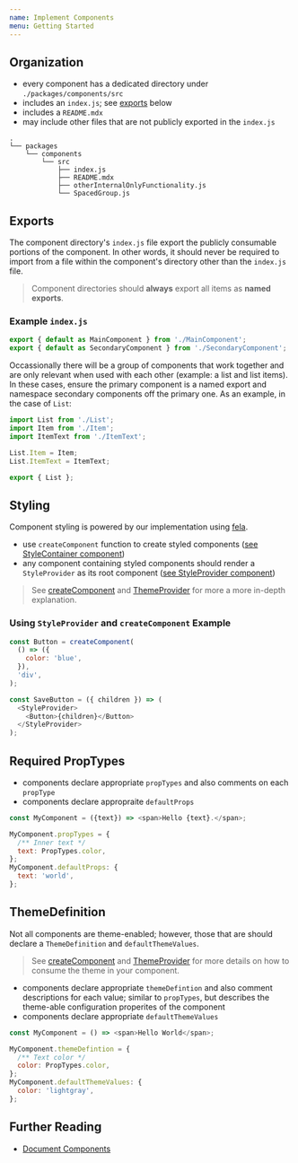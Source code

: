 ```yaml
---
name: Implement Components
menu: Getting Started
---
```



## Organization

- every component has a dedicated directory under `./packages/components/src`
- includes an `index.js`; see [exports](#exports) below
- includes a `README.mdx`
- may include other files that are not publicly exported in the `index.js`

```shell
.
└── packages
    └── components
        └── src
            ├── index.js
            ├── README.mdx
            ├── otherInternalOnlyFunctionality.js
            └── SpacedGroup.js
```

## Exports

The component directory's `index.js` file export the publicly consumable portions of the component. In other words, it should never be required to import from a file within the component's directory other than the `index.js` file.

> Component directories should **always** export all items as **named exports**.

### Example `index.js`

```js
export { default as MainComponent } from './MainComponent';
export { default as SecondaryComponent } from './SecondaryComponent';
```

Occassionally there will be a group of components that work together and are only relevant when used with each other (example: a list and list items). In these cases, ensure the primary component is a named export and namespace secondary components off the primary one. As an example, in the case of `List`:

```js
import List from './List';
import Item from './Item';
import ItemText from './ItemText';

List.Item = Item;
List.ItemText = ItemText;

export { List };
```

## Styling

Component styling is powered by our implementation using [fela](https://fela.js.org).

- use `createComponent` function to create styled components ([see StyleContainer component](/components/style-container))
- any component containing styled components should render a `StyleProvider` as its root component ([see StyleProvider component](/components/style-provider))

> See [createComponent](/components/style-container#createcomponent) and [ThemeProvider](/components/style-container#themeprovider-component) for more a more in-depth explanation.

### Using `StyleProvider` and `createComponent` Example

```js
const Button = createComponent(
  () => ({
    color: 'blue',
  }),
  'div',
);

const SaveButton = ({ children }) => (
  <StyleProvider>
    <Button>{children}</Button>
  </StyleProvider>
);
```

## Required PropTypes

- components declare appropriate `propTypes` and also comments on each `propType`
- components declare appropraite `defaultProps`

```js
const MyComponent = ({text}) => <span>Hello {text}.</span>;

MyComponent.propTypes = {
  /** Inner text */
  text: PropTypes.color,
};
MyComponent.defaultProps: {
  text: 'world',
};
```

## ThemeDefinition

Not all components are theme-enabled; however, those that are should declare a `ThemeDefinition` and `defaultThemeValues`.

> See [createComponent](/components/style-container#createcomponent) and [ThemeProvider](/components/style-container#themeprovider-component) for more details on how to consume the theme in your component.

- components declare appropriate `themeDefintion` and also comment descriptions for each value; similar to `propTypes`, but describes the theme-able configuration properites of the component
- components declare appropriate `defaultThemeValues`

```js
const MyComponent = () => <span>Hello World</span>;

MyComponent.themeDefintion = {
  /** Text color */
  color: PropTypes.color,
};
MyComponent.defaultThemeValues: {
  color: 'lightgray',
};
```

## Further Reading

- [Document Components](/getting-started/document-components)
